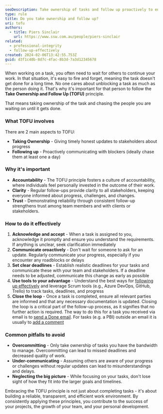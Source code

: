 ```yaml
---
seoDescription: Take ownership of tasks and follow up proactively to ensure timely completion, fostering accountability, clarity, and trust among team members and stakeholders.
type: rule
title: Do you take ownership and follow up?
uri: tofu
authors:
  - title: Piers Sinclair
    url: https://www.ssw.com.au/people/piers-sinclair
related:
  - professional-integrity
  - follow-up-effectively
created: 2024-02-06T13:42:55.753Z
guid: d3f1c40b-8d7c-4fac-8b3d-7a3d12345678
---
```


When working on a task, you often need to wait for others to continue your work. In that situation, it's easy to fire and forget, meaning the task doesn't get done for a long time. No one cares about unblocking a task as much as the person doing it. That's why it's important for that person to follow the **Take Ownership and Follow Up (TOFU)** principle.

That means taking ownership of the task and chasing the people you are waiting on until it gets done.
### What TOFU involves

There are 2 main aspects to TOFU:

* **Taking Ownership** - Giving timely honest updates to stakeholders about progress
* **Following up** - Proactively communicating with blockers (ideally chase them at least one a day)

### Why it's important

* **Accountability** - The TOFU principle fosters a culture of accountability, where individuals feel personally invested in the outcome of their work.
* **Clarity** - Regular follow-ups provide clarity to all stakeholders, keeping everyone informed about progress, challenges, and changes.
* **Trust** - Demonstrating reliability through consistent follow-up strengthens trust among team members and with clients or stakeholders.

### How to do it effectively

1. **Acknowledge and accept** - When a task is assigned to you, acknowledge it promptly and ensure you understand the requirements. If anything is unclear, seek clarification immediately
2. **Communicate oroactively** - Don't wait for someone to ask for an update. Regularly communicate your progress, especially if you encounter any roadblocks or delays
3. **Set clear deadlines** - Establish realistic deadlines for your tasks and communicate these with your team and stakeholders. If a deadline needs to be adjusted, communicate this change as early as possible
4. **Use tools to your advantage** - Understand the best ways for [following up effectively](/follow-up-effectively) and leverage Scrum tools (e.g., Azure DevOps, GitHub, Trello) to track tasks, deadlines, and progress
5. **Close the loop** - Once a task is completed, ensure all relevant parties are informed and that any necessary documentation is updated. Closing the loop is a critical part of the follow-up process, as it signifies that no further action is required. The way to do this for a task you received via email is to [send a Done email](/reply-done-and-delete-the-email/). For tasks (e.g. a PBI) outside an email it is usually to [add a comment](/close-pbis-with-context/)

### Common pitfalls to avoid

* **Overcommitting** - Only take ownership of tasks you have the bandwidth to manage. Overcommitting can lead to missed deadlines and decreased quality of work.
* **Under-communicating** - Assuming others are aware of your progress or challenges without regular updates can lead to misunderstandings and delays.
* **Neglecting the big picture** - While focusing on your tasks, don't lose sight of how they fit into the larger goals and timelines.

Embracing the TOFU principle is not just about completing tasks - it's about building a reliable, transparent, and efficient work environment. By consistently applying these principles, you contribute to the success of your projects, the growth of your team, and your personal development.